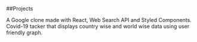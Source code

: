 ##Projects


<ProjectCard title="Foogle" link="https://foogle29.netlify.app/" bg="linear-gradient(to right, #D4145A 0%, #FBB03B 100%)">
A Google clone made with React, Web Search API and Styled Components.
</ProjectCard>
<ProjectCard title="Covid-19 Tracker" link="https://covidtracker29.netlify.app/" bg="linear-gradient(to right, #D4145A 0%, #FBB03B 100%)">
Covid-19 tacker that displays country wise and world wise data using user friendly graph.
</ProjectCard>